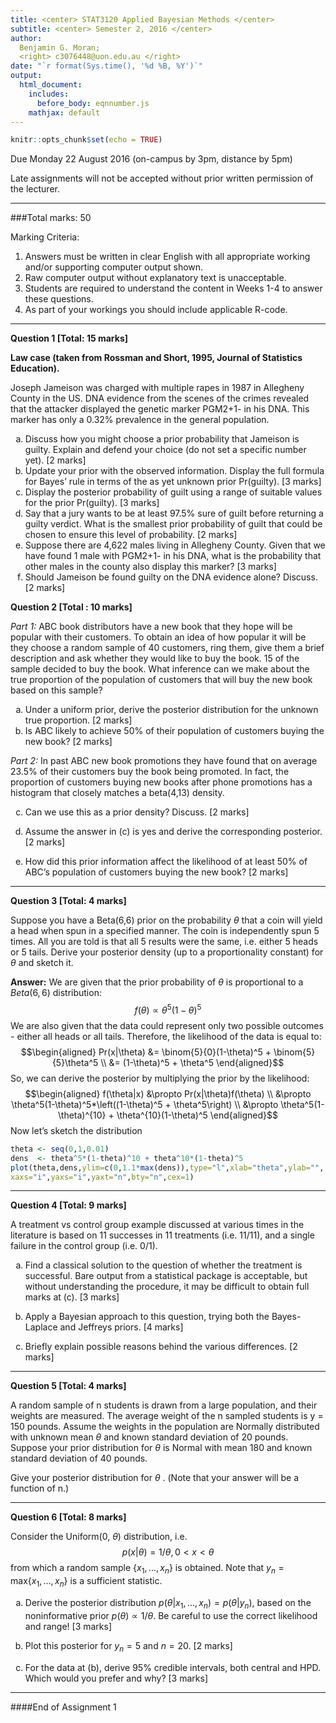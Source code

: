 ```yaml
---
title: <center> STAT3120 Applied Bayesian Methods </center>
subtitle: <center> Semester 2, 2016 </center>
author: 
  Benjamin G. Moran;
  <right> c3076448@uon.edu.au </right>
date: "`r format(Sys.time(), '%d %B, %Y')`"
output: 
  html_document:
    includes: 
      before_body: eqnnumber.js
    mathjax: default
---
```


```r
knitr::opts_chunk$set(echo = TRUE)
```

Due Monday 22 August 2016 (on-campus by 3pm, distance by 5pm)

Late assignments will not be accepted without prior written permission of the lecturer.

***

###Total marks: 50

Marking Criteria:

1.	Answers must be written in clear English with all appropriate working and/or supporting computer output shown.
2.	Raw computer output without explanatory text is unacceptable.
3.	Students are required to understand the content in Weeks 1-4 to answer these questions.
4.	As part of your workings you should include applicable R-code.

***
 
**Question 1 [Total: 15 marks]**

**Law case (taken from Rossman and Short, 1995, Journal of Statistics Education).**

Joseph Jameison was charged with multiple rapes in 1987 in Allegheny County in the US. DNA evidence from the scenes of the crimes revealed that the attacker displayed the genetic marker PGM2+1- in his DNA. This marker has only a 0.32% prevalence in the general population.

(a) Discuss how you might choose a prior probability that Jameison is guilty. Explain and defend your choice (do not set a specific number yet). [2 marks]
(b) Update your prior with the observed information. Display the full formula for Bayes’ rule in terms of the as yet unknown prior Pr(guilty). [3 marks]
(c) Display the posterior probability of guilt using a range of suitable values for the prior Pr(guilty). [3 marks]
(d) Say that a jury wants to be at least 97.5% sure of guilt before returning a guilty verdict. What is the smallest prior probability of guilt that could be chosen to ensure this level of probability. [2 marks]
(e)	Suppose there are 4,622 males living in Allegheny County. Given that we have found 1 male with PGM2+1- in his DNA, what is the probability that other males in the county also display this marker?	[3 marks]
(f) Should Jameison be found guilty on the DNA evidence alone? Discuss.	[2 marks]

**Question 2	[Total : 10 marks]**

*Part 1:* ABC book distributors have a new book that they hope will be popular with their customers. To obtain an idea of how popular it will be they choose a random sample of 40 customers, ring them, give them a brief description and ask whether they would like to buy the book. 15 of the sample decided to buy the book. What inference can we make about the true proportion of the population of customers that will buy the new book based on this sample?

(a) Under a uniform prior, derive the posterior distribution for the unknown true proportion. [2 marks]
(b) Is ABC likely to achieve 50% of their population of customers buying the new book? [2 marks]

*Part 2:* In past ABC new book promotions they have found that on average 23.5% of their customers buy the book being promoted. In fact, the proportion of customers buying new books after phone promotions has a histogram that closely matches a beta(4,13) density.

(c) Can we use this as a prior density? Discuss.	[2 marks]

(d) Assume the answer in (c) is yes and derive the corresponding posterior.	[2 marks]

(e) How did this prior information affect the likelihood of at least 50% of ABC’s population of customers buying the new book?	[2 marks]

***
 
**Question 3	[Total: 4 marks]**

Suppose you have a Beta(6,6) prior on the probability $\theta$ that a coin will yield a head when spun in a specified manner. The coin is independently spun 5 times. All you are told is that all 5 results were the same, i.e. either 5 heads or 5 tails. Derive your posterior density (up to a proportionality constant) for $\theta$ and sketch it.

**Answer:** We are given that the prior probability of $\theta$ is proportional to a $Beta(6,6)$ distribution:
$$f(\theta) \propto \theta^5(1-\theta)^5$$ We are also given that the data could represent only two possible outcomes - either all heads or all tails. Therefore, the likelihood of the data is equal to:
$$\begin{aligned} Pr(x|\theta) &= \binom{5}{0}(1-\theta)^5 + \binom{5}{5}\theta^5 \\ 
&= (1-\theta)^5 + \theta^5
\end{aligned}$$
So, we can derive the posterior by multiplying the prior by the likelihood:
$$\begin{aligned} f(\theta|x) &\propto Pr(x|\theta)f(\theta) \\
&\propto \theta^5(1-\theta)^5*\left((1-\theta)^5 + \theta^5\right) \\
&\propto \theta^5(1-\theta)^{10} + \theta^{10}(1-\theta)^5
\end{aligned}$$
Now let's sketch the distribution
```r
theta <- seq(0,1,0.01)
dens  <- theta^5*(1-theta)^10 + theta^10*(1-theta)^5
plot(theta,dens,ylim=c(0,1.1*max(dens)),type="l",xlab="theta",ylab="",
xaxs="i",yaxs="i",yaxt="n",bty="n",cex=1)
```

***

**Question 4	[Total: 9 marks]**

A treatment vs control group example discussed at various times in the literature is based on 11 successes in 11 treatments (i.e. 11/11), and a single failure in the control group (i.e. 0/1).

(a) Find a classical solution to the question of whether the treatment is successful. Bare output from a statistical package is acceptable, but without understanding the
procedure, it may be difficult to obtain full marks at (c).	[3 marks]

(b) Apply a Bayesian approach to this question, trying both the Bayes-Laplace and Jeffreys priors.	[4 marks]

(c) Briefly explain possible reasons behind the various differences.	[2 marks]

***

**Question 5	[Total: 4 marks]**

A random sample of n students is drawn from a large population, and their weights are measured. The average weight of the n sampled students is y = 150 pounds. Assume the weights in the population are Normally distributed with unknown mean $\theta$ and known standard deviation of 20 pounds. Suppose your prior distribution for $\theta$ is Normal with mean 180 and known standard deviation of 40 pounds.


Give your posterior distribution for $\theta$ . (Note that your answer will be a function of n.)

***
 
**Question 6	[Total: 8 marks]**

Consider the Uniform(0, $\theta$) distribution, i.e. $$p(x | \theta) = 1/\theta,	0 < x < \theta $$ from which a random sample $\{x_1,...,x_n\}$ is obtained. Note that $y_n = \text{max}\{x_1,...,x_n\}$ is a sufficient statistic.

(a) Derive the posterior distribution $p(\theta | x_1,...,x_n) = p(\theta | y_n)$, based on the noninformative prior $p(\theta) ∝ 1/ \theta.$ Be careful to use the correct likelihood and range!	[3 marks]

(b) Plot this posterior for $y_n = 5$ and $n = 20$.	[2 marks]

(c) For the data at (b), derive 95% credible intervals, both central and HPD. Which would you prefer and why? [3 marks]

***

####End of Assignment 1
